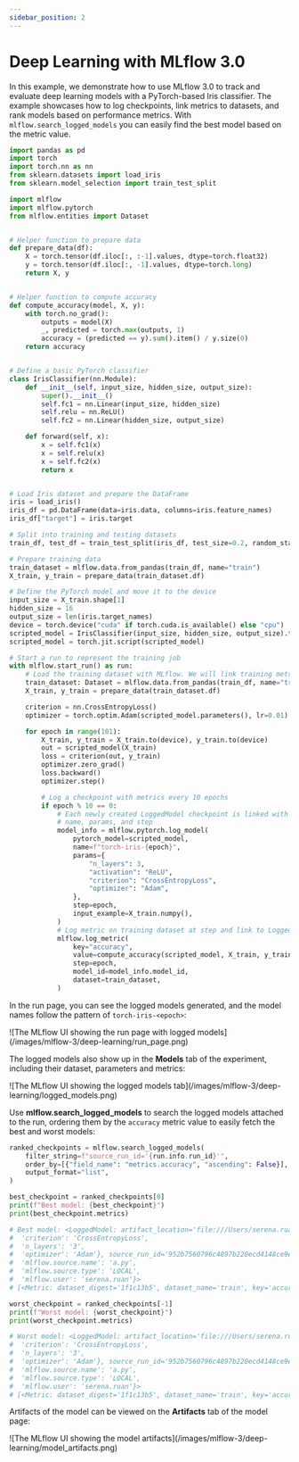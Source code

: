 ```yaml
---
sidebar_position: 2
---
```


# Deep Learning with MLflow 3.0

In this example, we demonstrate how to use MLflow 3.0 to track and evaluate deep learning models with a PyTorch-based Iris classifier.
The example showcases how to log checkpoints, link metrics to datasets, and rank models based on performance metrics.
With ``mlflow.search_logged_models`` you can easily find the best model based on the metric value.

```python
import pandas as pd
import torch
import torch.nn as nn
from sklearn.datasets import load_iris
from sklearn.model_selection import train_test_split

import mlflow
import mlflow.pytorch
from mlflow.entities import Dataset


# Helper function to prepare data
def prepare_data(df):
    X = torch.tensor(df.iloc[:, :-1].values, dtype=torch.float32)
    y = torch.tensor(df.iloc[:, -1].values, dtype=torch.long)
    return X, y


# Helper function to compute accuracy
def compute_accuracy(model, X, y):
    with torch.no_grad():
        outputs = model(X)
        _, predicted = torch.max(outputs, 1)
        accuracy = (predicted == y).sum().item() / y.size(0)
    return accuracy


# Define a basic PyTorch classifier
class IrisClassifier(nn.Module):
    def __init__(self, input_size, hidden_size, output_size):
        super().__init__()
        self.fc1 = nn.Linear(input_size, hidden_size)
        self.relu = nn.ReLU()
        self.fc2 = nn.Linear(hidden_size, output_size)

    def forward(self, x):
        x = self.fc1(x)
        x = self.relu(x)
        x = self.fc2(x)
        return x


# Load Iris dataset and prepare the DataFrame
iris = load_iris()
iris_df = pd.DataFrame(data=iris.data, columns=iris.feature_names)
iris_df["target"] = iris.target

# Split into training and testing datasets
train_df, test_df = train_test_split(iris_df, test_size=0.2, random_state=42)

# Prepare training data
train_dataset = mlflow.data.from_pandas(train_df, name="train")
X_train, y_train = prepare_data(train_dataset.df)

# Define the PyTorch model and move it to the device
input_size = X_train.shape[1]
hidden_size = 16
output_size = len(iris.target_names)
device = torch.device("cuda" if torch.cuda.is_available() else "cpu")
scripted_model = IrisClassifier(input_size, hidden_size, output_size).to(device)
scripted_model = torch.jit.script(scripted_model)

# Start a run to represent the training job
with mlflow.start_run() as run:
    # Load the training dataset with MLflow. We will link training metrics to this dataset.
    train_dataset: Dataset = mlflow.data.from_pandas(train_df, name="train")
    X_train, y_train = prepare_data(train_dataset.df)

    criterion = nn.CrossEntropyLoss()
    optimizer = torch.optim.Adam(scripted_model.parameters(), lr=0.01)

    for epoch in range(101):
        X_train, y_train = X_train.to(device), y_train.to(device)
        out = scripted_model(X_train)
        loss = criterion(out, y_train)
        optimizer.zero_grad()
        loss.backward()
        optimizer.step()

        # Log a checkpoint with metrics every 10 epochs
        if epoch % 10 == 0:
            # Each newly created LoggedModel checkpoint is linked with its
            # name, params, and step
            model_info = mlflow.pytorch.log_model(
                pytorch_model=scripted_model,
                name=f"torch-iris-{epoch}",
                params={
                    "n_layers": 3,
                    "activation": "ReLU",
                    "criterion": "CrossEntropyLoss",
                    "optimizer": "Adam",
                },
                step=epoch,
                input_example=X_train.numpy(),
            )
            # Log metric on training dataset at step and link to LoggedModel
            mlflow.log_metric(
                key="accuracy",
                value=compute_accuracy(scripted_model, X_train, y_train),
                step=epoch,
                model_id=model_info.model_id,
                dataset=train_dataset,
            )
```

In the run page, you can see the logged models generated, and the model names follow the pattern of `torch-iris-<epoch>`:

<div className="center-div" style={{ width: "100%" }}>
    ![The MLflow UI showing the run page with logged models](/images/mlflow-3/deep-learning/run_page.png)
</div>

The logged models also show up in the **Models** tab of the experiment, including their dataset, parameters and metrics:

<div className="center-div" style={{ width: "100%" }}>
    ![The MLflow UI showing the logged models tab](/images/mlflow-3/deep-learning/logged_models.png)
</div>

Use **mlflow.search_logged_models** to search the logged models attached to the run, ordering them by the `accuracy` metric value to easily fetch the best and worst models:

```python
ranked_checkpoints = mlflow.search_logged_models(
    filter_string=f"source_run_id='{run.info.run_id}'",
    order_by=[{"field_name": "metrics.accuracy", "ascending": False}],
    output_format="list",
)

best_checkpoint = ranked_checkpoints[0]
print(f"Best model: {best_checkpoint}")
print(best_checkpoint.metrics)

# Best model: <LoggedModel: artifact_location='file:///Users/serena.ruan/Documents/repos/mlflow-3-doc/mlruns/0/models/b8dd0434-ab8f-4c88-a8a8-b03db8d369e3/artifacts', creation_timestamp=1743498164146, experiment_id='0', last_updated_timestamp=1743498169558, metrics=[<Metric: dataset_digest='1f1c13b5', dataset_name='train', key='accuracy', model_id='b8dd0434-ab8f-4c88-a8a8-b03db8d369e3', run_id='952b7560796c4897b220ecd4148ce9ef', step=100, timestamp=1743498169567, value=0.975>], model_id='b8dd0434-ab8f-4c88-a8a8-b03db8d369e3', model_type=None, model_uri='models:/b8dd0434-ab8f-4c88-a8a8-b03db8d369e3', name='torch-iris-100', params={'activation': 'ReLU',
#  'criterion': 'CrossEntropyLoss',
#  'n_layers': '3',
#  'optimizer': 'Adam'}, source_run_id='952b7560796c4897b220ecd4148ce9ef', status=<LoggedModelStatus.READY: 'READY'>, status_message=None, tags={'mlflow.source.git.commit': 'e99cad7594da23ba9d852688718e3dafcd923db1',
#  'mlflow.source.name': 'a.py',
#  'mlflow.source.type': 'LOCAL',
#  'mlflow.user': 'serena.ruan'}>
# [<Metric: dataset_digest='1f1c13b5', dataset_name='train', key='accuracy', model_id='b8dd0434-ab8f-4c88-a8a8-b03db8d369e3', run_id='952b7560796c4897b220ecd4148ce9ef', step=100, timestamp=1743498169567, value=0.975>]

worst_checkpoint = ranked_checkpoints[-1]
print(f"Worst model: {worst_checkpoint}")
print(worst_checkpoint.metrics)

# Worst model: <LoggedModel: artifact_location='file:///Users/serena.ruan/Documents/repos/mlflow-3-doc/mlruns/0/models/5f43bd61-7a62-45ee-bac5-bf6ea8d2a6c9/artifacts', creation_timestamp=1743498110245, experiment_id='0', last_updated_timestamp=1743498116621, metrics=[<Metric: dataset_digest='1f1c13b5', dataset_name='train', key='accuracy', model_id='5f43bd61-7a62-45ee-bac5-bf6ea8d2a6c9', run_id='952b7560796c4897b220ecd4148ce9ef', step=0, timestamp=1743498116631, value=0.325>], model_id='5f43bd61-7a62-45ee-bac5-bf6ea8d2a6c9', model_type=None, model_uri='models:/5f43bd61-7a62-45ee-bac5-bf6ea8d2a6c9', name='torch-iris-0', params={'activation': 'ReLU',
#  'criterion': 'CrossEntropyLoss',
#  'n_layers': '3',
#  'optimizer': 'Adam'}, source_run_id='952b7560796c4897b220ecd4148ce9ef', status=<LoggedModelStatus.READY: 'READY'>, status_message=None, tags={'mlflow.source.git.commit': 'e99cad7594da23ba9d852688718e3dafcd923db1',
#  'mlflow.source.name': 'a.py',
#  'mlflow.source.type': 'LOCAL',
#  'mlflow.user': 'serena.ruan'}>
# [<Metric: dataset_digest='1f1c13b5', dataset_name='train', key='accuracy', model_id='5f43bd61-7a62-45ee-bac5-bf6ea8d2a6c9', run_id='952b7560796c4897b220ecd4148ce9ef', step=0, timestamp=1743498116631, value=0.325>]
```

Artifacts of the model can be viewed on the **Artifacts** tab of the model page:

<div className="center-div" style={{ width: "100%" }}>
    ![The MLflow UI showing the model artifacts](/images/mlflow-3/deep-learning/model_artifacts.png)
</div>

